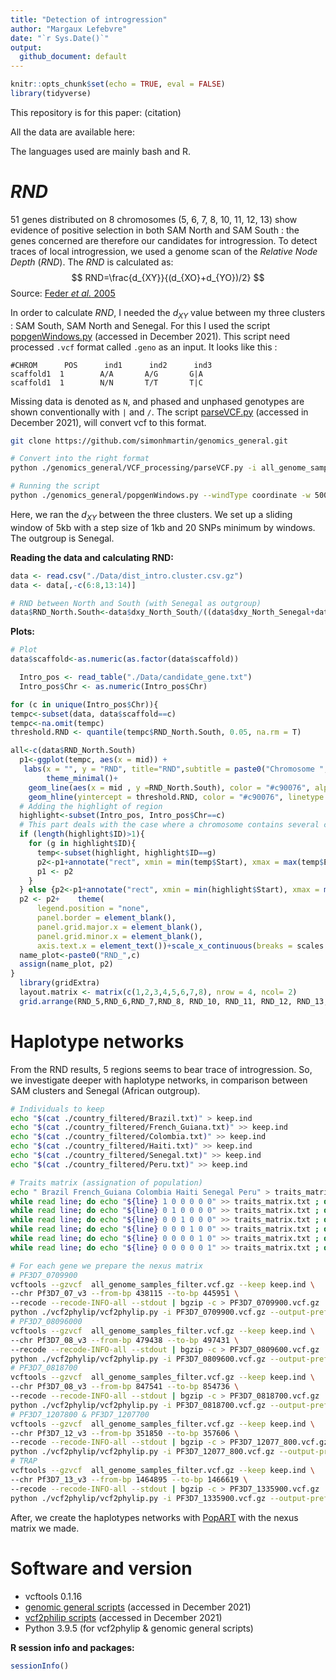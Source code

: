```yaml
---
title: "Detection of introgression"
author: "Margaux Lefebvre"
date: "`r Sys.Date()`"
output: 
  github_document: default
---
```


```r
knitr::opts_chunk$set(echo = TRUE, eval = FALSE)
library(tidyverse)
```

This repository is for this paper: (citation)

All the data are available here:

The languages used are mainly bash and R.

# *RND*

51 genes distributed on 8 chromosomes (5, 6, 7, 8, 10, 11, 12, 13) show evidence of positive selection in both SAM North and SAM South : the genes concerned are therefore our candidates for introgression. To detect traces of local introgression, we used a genome scan of the *Relative Node Depth* (*RND*). The *RND* is calculated as:
$$
RND=\frac{d_{XY}}{(d_{XO}+d_{YO})/2}
$$
Source: [Feder *et al.* 2005](https://doi.org/10.1073/pnas.0502099102)

In order to calculate *RND*, I needed the *d<sub>XY</sub>* value between my three clusters : SAM South, SAM North and Senegal. For this I used the script [popgenWindows.py](https://github.com/simonhmartin/genomics_general) (accessed in December 2021). This script need processed `.vcf` format called `.geno` as an input. It looks like this :

```
#CHROM      POS      ind1      ind2      ind3
scaffold1  1        A/A       A/G       G|A
scaffold1  1        N/N       T/T       T|C
```

Missing data is denoted as `N`, and phased and unphased genotypes are shown conventionally with `|` and `/`.
The script [parseVCF.py](https://github.com/simonhmartin/genomics_general) (accessed in December 2021), will convert vcf to this format.

```bash
git clone https://github.com/simonhmartin/genomics_general.git

# Convert into the right format
python ./genomics_general/VCF_processing/parseVCF.py -i all_genome_samples_filter.vcf.gz | bgzip > all_genome.geno.gz &

# Running the script
python ./genomics_general/popgenWindows.py --windType coordinate -w 5000 --stepSize 1000 -m 20  -g .all_genome.geno.gz -o dist_50_intro.cluster.csv.gz -f phased -T 5 -p North -p South -p Senegal --popsFile popmap_intro.cluster.txt
```

Here, we ran the *d<sub>XY</sub>* between the three clusters. We set up a sliding window of 5kb with a step size of 1kb and 20 SNPs minimum by windows. The outgroup is Senegal.

**Reading the data and calculating RND:**
```r
data <- read.csv("./Data/dist_intro.cluster.csv.gz")
data <- data[,-c(6:8,13:14)]

# RND between North and South (with Senegal as outgroup)
data$RND_North.South<-data$dxy_North_South/((data$dxy_North_Senegal+data$dxy_South_Senegal)/2)
```

**Plots:**
```r
# Plot
data$scaffold<-as.numeric(as.factor(data$scaffold))

  Intro_pos <- read_table("./Data/candidate_gene.txt")
  Intro_pos$Chr <- as.numeric(Intro_pos$Chr)

for (c in unique(Intro_pos$Chr)){
tempc<-subset(data, data$scaffold==c)
tempc<-na.omit(tempc)
threshold.RND <- quantile(tempc$RND_North.South, 0.05, na.rm = T)

all<-c(data$RND_North.South)
  p1<-ggplot(tempc, aes(x = mid)) +
   labs(x = "", y = "RND", title="RND",subtitle = paste0("Chromosome ",c)) +
        theme_minimal()+
    geom_line(aes(x = mid , y =RND_North.South), color = "#c90076", alpha= 0.5)+
    geom_hline(yintercept = threshold.RND, color = "#c90076", linetype = "dashed")
  # Adding the highlight of region
  highlight<-subset(Intro_pos, Intro_pos$Chr==c)
  # This part deals with the case where a chromosome contains several candidate regions for introgression.
  if (length(highlight$ID)>1){
    for (g in highlight$ID){
      temp<-subset(highlight, highlight$ID==g)
      p2<-p1+annotate("rect", xmin = min(temp$Start), xmax = max(temp$End), ymin = 0, ymax = max(all, na.rm = T), alpha = 0.25, fill = "grey")
      p1 <- p2
    }
  } else {p2<-p1+annotate("rect", xmin = min(highlight$Start), xmax = max(highlight$End), ymin = 0, ymax = max(all, na.rm = T), alpha = 0.25, fill = "grey")}
  p2 <- p2+    theme( 
      legend.position = "none",
      panel.border = element_blank(),
      panel.grid.major.x = element_blank(),
      panel.grid.minor.x = element_blank(),
      axis.text.x = element_text())+scale_x_continuous(breaks = scales::breaks_extended(n = 10)) + coord_cartesian(xlim = c(min(highlight$Start)-10000, max(highlight$End)+10000))
  name_plot<-paste0("RND_",c)
  assign(name_plot, p2)
}
  library(gridExtra)
  layout.matrix <- matrix(c(1,2,3,4,5,6,7,8), nrow = 4, ncol= 2)
  grid.arrange(RND_5,RND_6,RND_7,RND_8, RND_10, RND_11, RND_12, RND_13,  ncol=2,nrow=4,layout_matrix = layout.matrix)
```

# Haplotype networks

From the RND results, 5 regions seems to bear trace of introgression. So, we investigate deeper with haplotype networks, in comparison between SAM clusters and Senegal (African outgroup).
```bash
# Individuals to keep
echo "$(cat ./country_filtered/Brazil.txt)" > keep.ind
echo "$(cat ./country_filtered/French_Guiana.txt)" >> keep.ind
echo "$(cat ./country_filtered/Colombia.txt)" >> keep.ind
echo "$(cat ./country_filtered/Haiti.txt)" >> keep.ind
echo "$(cat ./country_filtered/Senegal.txt)" >> keep.ind
echo "$(cat ./country_filtered/Peru.txt)" >> keep.ind

# Traits matrix (assignation of population)
echo " Brazil French_Guiana Colombia Haiti Senegal Peru" > traits_matrix.txt
while read line; do echo "${line} 1 0 0 0 0 0" >> traits_matrix.txt ; done < ./country_filtered/Brazil.txt
while read line; do echo "${line} 0 1 0 0 0 0" >> traits_matrix.txt ; done < ./country_filtered/French_Guiana.txt
while read line; do echo "${line} 0 0 1 0 0 0" >> traits_matrix.txt ; done < ./country_filtered/Colombia.txt
while read line; do echo "${line} 0 0 0 1 0 0" >> traits_matrix.txt ; done < ./country_filtered/Haiti.txt
while read line; do echo "${line} 0 0 0 0 1 0" >> traits_matrix.txt ; done < ./country_filtered/Senegal.txt
while read line; do echo "${line} 0 0 0 0 0 1" >> traits_matrix.txt ; done < ./country_filtered/Peru.txt

# For each gene we prepare the nexus matrix
# PF3D7_0709900
vcftools --gzvcf  all_genome_samples_filter.vcf.gz --keep keep.ind \
--chr Pf3D7_07_v3 --from-bp 438115 --to-bp 445951 \
--recode --recode-INFO-all --stdout | bgzip -c > PF3D7_0709900.vcf.gz
python ./vcf2phylip/vcf2phylip.py -i PF3D7_0709900.vcf.gz --output-prefix PF3D7_0709900 -n -p --output-folder nexus_matrix
# PF3D7_08096000
vcftools --gzvcf  all_genome_samples_filter.vcf.gz --keep keep.ind \
--chr Pf3D7_08_v3 --from-bp 479438 --to-bp 497431 \
--recode --recode-INFO-all --stdout | bgzip -c > PF3D7_0809600.vcf.gz
python ./vcf2phylip/vcf2phylip.py -i PF3D7_0809600.vcf.gz --output-prefix PF3D7_0809600 -n -p --output-folder nexus_matrix
# PF3D7_0818700
vcftools --gzvcf  all_genome_samples_filter.vcf.gz --keep keep.ind \
--chr Pf3D7_08_v3 --from-bp 847541 --to-bp 854736 \
--recode --recode-INFO-all --stdout | bgzip -c > PF3D7_0818700.vcf.gz
python ./vcf2phylip/vcf2phylip.py -i PF3D7_0818700.vcf.gz --output-prefix PF3D7_0818700 -n -p --output-folder nexus_matrix
# PF3D7_1207800 & PF3D7_1207700
vcftools --gzvcf  all_genome_samples_filter.vcf.gz --keep keep.ind \
--chr Pf3D7_12_v3 --from-bp 351850 --to-bp 357606 \
--recode --recode-INFO-all --stdout | bgzip -c > PF3D7_12077_800.vcf.gz
python ./vcf2phylip/vcf2phylip.py -i PF3D7_12077_800.vcf.gz --output-prefix PF3D7_12077_800 -n -p --output-folder nexus_matrix
# TRAP
vcftools --gzvcf  all_genome_samples_filter.vcf.gz --keep keep.ind \
--chr Pf3D7_13_v3 --from-bp 1464895 --to-bp 1466619 \
--recode --recode-INFO-all --stdout | bgzip -c > PF3D7_1335900.vcf.gz
python ./vcf2phylip/vcf2phylip.py -i PF3D7_1335900.vcf.gz --output-prefix PF3D7_1335900 -n -p --output-folder nexus_matrix
```

After, we create the haplotypes networks with [PopART](http://popart.otago.ac.nz/index.shtml) with the nexus matrix we made.

# Software and version

* vcftools 0.1.16
* [genomic general scripts](https://github.com/simonhmartin/genomics_general) (accessed in December 2021)
* [vcf2philip scripts](https://github.com/edgardomortiz/vcf2phylip) (accessed in December 2021)
* Python 3.9.5 (for vcf2phylip & genomic general scripts)

**R session info and packages:**
```r
sessionInfo()
```